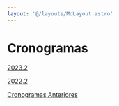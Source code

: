 ```yaml
---
layout: '@/layouts/MdLayout.astro'
---
```






Cronogramas
===========








[2023.2](cronogramas/2023)


[2022.2](cronogramas/copy_of_cronograma)


[Cronogramas Anteriores](cronogramas/cronogramas-anteriores)









